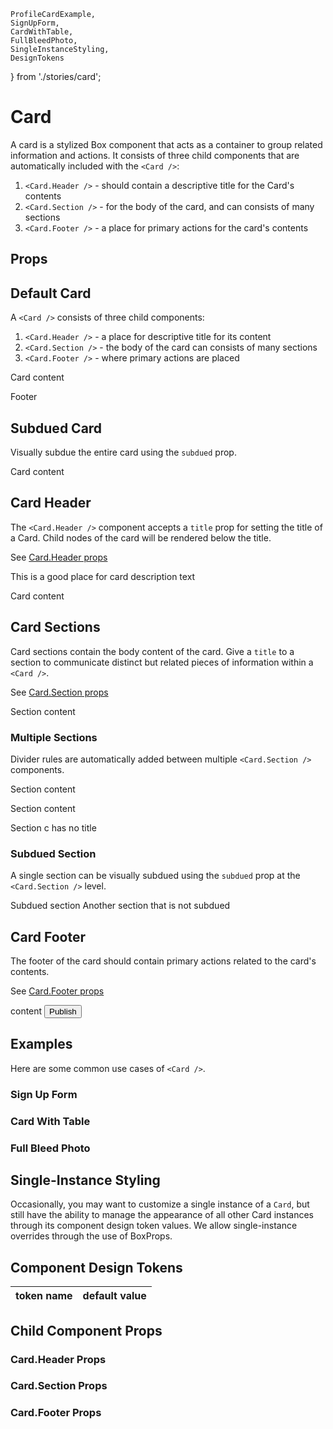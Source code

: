 
    ProfileCardExample,
    SignUpForm,
    CardWithTable,
    FullBleedPhoto,
    SingleInstanceStyling,
    DesignTokens
} from './stories/card';

# Card

A card is a stylized Box component that acts as a container to group related information and actions.
It consists of three child components that are automatically included with the `<Card />`:

1. `<Card.Header />` - should contain a descriptive title for the Card's contents
1. `<Card.Section />` - for the body of the card, and can consists of many sections
1. `<Card.Footer />` - a place for primary actions for the card's contents

<ProfileCardExample />

## Props


## Default Card

A `<Card />` consists of three child components:

1. `<Card.Header />` - a place for descriptive title for its content
1. `<Card.Section />` - the body of the card can consists of many sections
1. `<Card.Footer />` - where primary actions are placed

<Card>
    <Card.Header title="Default Card" />
    <Card.Section>
        <p>Card content</p>
    </Card.Section>
    <Card.Footer>Footer</Card.Footer>
</Card>


## Subdued Card

Visually subdue the entire card using the `subdued` prop.


<Card subdued>
    <Card.Header title="Subdued Card" />
    <Card.Section>
        <p>Card content</p>
    </Card.Section>
</Card>


## Card Header

The `<Card.Header />` component accepts a `title` prop for setting the title of a Card. Child nodes of the card will be rendered below the title.

See [Card.Header props](#cardheader-props)

<Card>
    <Card.Header title="Default Card">
        This is a good place for card description text
    </Card.Header>
    <Card.Section>
        <p>Card content</p>
    </Card.Section>
</Card>


## Card Sections

Card sections contain the body content of the card. Give a `title` to a section to communicate distinct but related pieces of information within a `<Card />`.

See [Card.Section props](#cardsection-props)


<Card>
    <Card.Header title="Card Title" />
    <Card.Section title="Section Title">
        <p>Section content</p>
    </Card.Section>
</Card>


### Multiple Sections

Divider rules are automatically added between multiple `<Card.Section />` components.


<Card>
    <Card.Header title="Card with Multiple Sections" />
    <Card.Section title="Section A Title">
        <p>Section content</p>
    </Card.Section>
    <Card.Section title="Section B Title">
        <p>Section content</p>
    </Card.Section>
    <Card.Section>
        <p>Section c has no title</p>
    </Card.Section>
</Card>


### Subdued Section

A single section can be visually subdued using the `subdued` prop at the `<Card.Section />` level.


<Card>
    <Card.Header title="Card with Subdued Section" />
    <Card.Section subdued>
        <Box as="p">Subdued section</Box>
    </Card.Section>
    <Card.Section>
        <Box as="p">Another section that is not subdued</Box>
    </Card.Section>
</Card>


## Card Footer

The footer of the card should contain primary actions related to the card's contents.

See [Card.Footer props](#cardfooter-props)


<Card>
    <Card.Section>content</Card.Section>
    <Card.Footer>
        <Button variant="primary">Publish</Button>
    </Card.Footer>
</Card>


## Examples

Here are some common use cases of `<Card />`.

### Sign Up Form

<SignUpForm />

### Card With Table

<CardWithTable />

### Full Bleed Photo

<FullBleedPhoto />

## Single-Instance Styling

Occasionally, you may want to customize a single instance of a `Card`, but still have the ability to manage the appearance of all other Card instances through its component design token values. We allow single-instance overrides through the use of BoxProps.

<SingleInstanceStyling />

## Component Design Tokens

<table>
  <thead>
    <tr>
      <th>token name</th>
      <th>default value</th>
    </tr>
  </thead>
  <tbody>
    <DesignTokens />
  </tbody>
</table>

## Child Component Props

### Card.Header Props


### Card.Section Props


### Card.Footer Props

